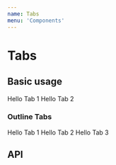```yaml
---
name: Tabs
menu: 'Components'
---
```



# Tabs

## Basic usage

<Playground>
<Tabs>
  <Tab label="Tab 1">
    Hello Tab 1
  </Tab>
  <Tab label="Tab 2">
    Hello Tab 2
  </Tab>
</Tabs>
</Playground>

### Outline Tabs

<Playground>
<Tabs defaultTab={2} outline>
  <Tab label="Tab 1">
    Hello Tab 1
  </Tab>
  <Tab label="Tab 2">
    Hello Tab 2
  </Tab>
  <Tab label="Tab 3">
    Hello Tab 3
  </Tab>
</Tabs>
</Playground>

## API

<Props of={Tabs} />

